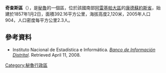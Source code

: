 '''奇查斯區'''（{{lang-es|Distrito de Chichas}}），是[[秘魯|秘魯]]的一個區，位於該國南部[[阿雷基帕大區|阿雷基帕大區]]的[[康德蘇約斯省|康德蘇約斯省]]，始建於1857年1月2日，面積392.16平方公里，海拔高度2,120米，2005年人口904，人口密度每平方公里2.3人。

==參考資料==
*{{es icon}} Instituto Nacional de Estadística e Informática. ''[https://web.archive.org/web/20080423164200/http://desa.inei.gob.pe/mapas/bid/ Banco de Información Distrital]''. Retrieved April 11, 2008.

{{Peru-geo-stub}}
[[Category:秘魯行政區|Category:秘魯行政區]]